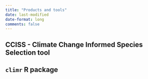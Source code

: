 ```yaml
---
title: "Products and tools"
date: last-modified
date-format: long
comments: false
---
```


## CCISS - Climate Change Informed Species Selection tool
<!--ADD DESCRIPTION AND LINKS-->

## `climr` R package
<!--ADD DESCRIPTION AND LINKS-->